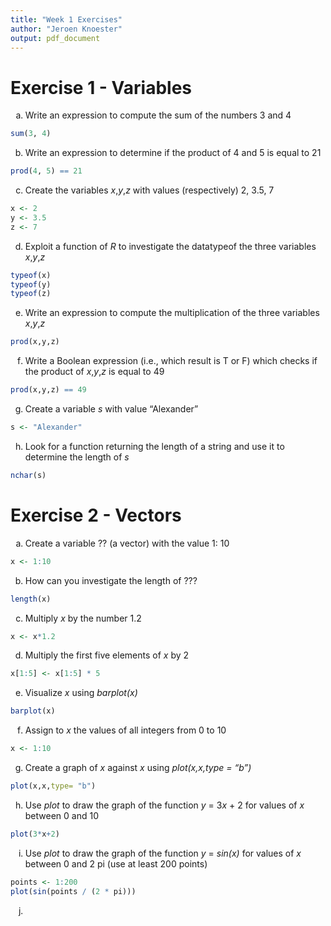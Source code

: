 ```yaml
---
title: "Week 1 Exercises"
author: "Jeroen Knoester"
output: pdf_document
---
```

# Exercise 1 - Variables
a) Write an expression to compute the sum of the numbers 3 and 4

```r
sum(3, 4)
```
b) Write an expression to determine if the product of 4 and 5 is equal to 21
```r
prod(4, 5) == 21
```
c) Create the variables *x*,*y*,*z* with values (respectively) 2, 3.5, 7
```r
x <- 2
y <- 3.5
z <- 7
```
d) Exploit a function of *R* to investigate the datatypeof the three variables *x*,*y*,*z*
```r
typeof(x)
typeof(y)
typeof(z)
```
e) Write an expression to compute the multiplication of the three variables *x*,*y*,*z*
```r
prod(x,y,z)
```
f) Write a Boolean expression (i.e., which result is T or F) which checks if the product of *x*,*y*,*z*  is equal to 49
```r
prod(x,y,z) == 49
```
g) Create a variable *s* with value "Alexander"
```r
s <- "Alexander"
```
h) Look for a function returning the length of a string and use it to determine the length of *s*
```r
nchar(s)
```  
\newpage
# Exercise 2 - Vectors
a) Create a variable ?? (a vector) with the value 1: 10
```r
x <- 1:10
```
b) How can you investigate the length of ???
```r
length(x)
```
c) Multiply *x* by the number 1.2
```r
x <- x*1.2
```
d) Multiply the first five elements of *x* by 2
```r
x[1:5] <- x[1:5] * 5
```
e) Visualize *x* using *barplot(x)*
```r
barplot(x)
```
f) Assign to *x* the values of all integers from 0 to 10
```r
x <- 1:10
```
g) Create a graph of *x* against *x* using *plot(x,x,type = "b")*
```r
plot(x,x,type= "b")
```
h) Use *plot* to draw the graph of the function *y* = 3*x* + 2 for values of *x* between 0 and 10
```r
plot(3*x+2)
```
i) Use *plot* to draw the graph of the function *y* = *sin(x)* for values of *x* between 0 and 2 pi
(use at least 200 points)
```r
points <- 1:200
plot(sin(points / (2 * pi)))
```
j) 